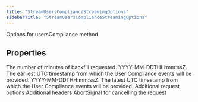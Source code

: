 ```yaml
---
title: "StreamUsersComplianceStreamingOptions"
sidebarTitle: "StreamUsersComplianceStreamingOptions"
---
```


Options for usersCompliance method

## Properties

<ParamField name="backfillMinutes" type="number">
The number of minutes of backfill requested.
</ParamField>





<ParamField name="startTime" type="string">
YYYY-MM-DDTHH:mm:ssZ. The earliest UTC timestamp from which the User Compliance events will be provided.
</ParamField>





<ParamField name="endTime" type="string">
YYYY-MM-DDTHH:mm:ssZ. The latest UTC timestamp from which the User Compliance events will be provided.
</ParamField>





<ParamField name="requestOptions" type="[RequestOptions](/xdks/typescript/reference/interfaces/RequestOptions)">
Additional request options
</ParamField>





<ParamField name="headers" type="Record&lt;string, string&gt;">
Additional headers
</ParamField>





<ParamField name="signal" type="AbortSignal">
AbortSignal for cancelling the request
</ParamField>



